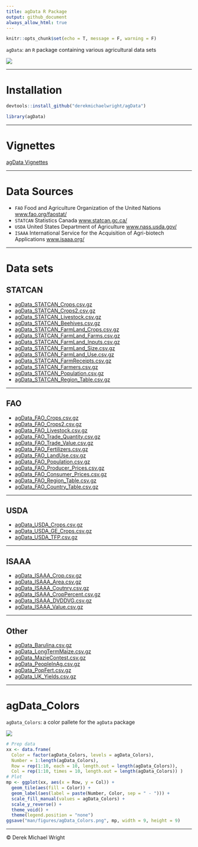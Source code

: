 ```yaml
---
title: agData R Package
output: github_document
always_allow_html: true
---
```


```r
knitr::opts_chunk$set(echo = T, message = F, warning = F)
```

`agData`: an `R` package containing various agricultural data sets

![](man/figures/logo_agData.png)

---

# Installation

```r
devtools::install_github("derekmichaelwright/agData")
```

```r
library(agData)
```

---

# Vignettes

[agData Vignettes](https://derekmichaelwright.github.io/dblogr/#agdata)

---

# Data Sources

- `FAO` Food and Agriculture Organization of the United Nations [www.fao.org/faostat/](https://www.fao.org/faostat/)
- `STATCAN` Statistics Canada [www.statcan.gc.ca/](https://www.statcan.gc.ca/)
- `USDA` United States Department of Agriculture [www.nass.usda.gov/](https://www.nass.usda.gov/)
- `ISAAA` International Service for the Acquisition of Agri-biotech Applications [www.isaaa.org/](https://www.isaaa.org/)

---

# Data sets

## STATCAN

- [agData_STATCAN_Crops.csv.gz](https://raw.githubusercontent.com/derekmichaelwright/agData/master/Data/agData_STATCAN_Crops.csv.gz)
- [agData_STATCAN_Crops2.csv.gz](https://raw.githubusercontent.com/derekmichaelwright/agData/master/Data/agData_STATCAN_Crops2.csv.gz)
- [agData_STATCAN_Livestock.csv.gz](https://raw.githubusercontent.com/derekmichaelwright/agData/master/Data/agData_STATCAN_Livestock.csv.gz)
- [agData_STATCAN_Beehives.csv.gz](https://raw.githubusercontent.com/derekmichaelwright/agData/master/Data/agData_STATCAN_Beehives.csv.gz)
- [agData_STATCAN_FarmLand_Crops.csv.gz](https://raw.githubusercontent.com/derekmichaelwright/agData/master/Data/agData_STATCAN_FarmLand_Crops.csv.gz)
- [agData_STATCAN_FarmLand_Farms.csv.gz](https://raw.githubusercontent.com/derekmichaelwright/agData/master/Data/agData_STATCAN_FarmLand_Farms.csv.gz)
- [agData_STATCAN_FarmLand_Inputs.csv.gz](https://raw.githubusercontent.com/derekmichaelwright/agData/master/Data/agData_STATCAN_FarmLand_Inputs.csv.gz)
- [agData_STATCAN_FarmLand_Size.csv.gz](https://raw.githubusercontent.com/derekmichaelwright/agData/master/Data/agData_STATCAN_FarmLand_Size.csv.gz)
- [agData_STATCAN_FarmLand_Use.csv.gz](https://raw.githubusercontent.com/derekmichaelwright/agData/master/Data/agData_STATCAN_FarmLand_Use.csv.gz)
- [agData_STATCAN_FarmReceipts.csv.gz](https://raw.githubusercontent.com/derekmichaelwright/agData/master/Data/agData_STATCAN_FarmReceipts.csv.gz)
- [agData_STATCAN_Farmers.csv.gz](https://raw.githubusercontent.com/derekmichaelwright/agData/master/Data/agData_STATCAN_Farmers.csv.gz)
- [agData_STATCAN_Population.csv.gz](https://raw.githubusercontent.com/derekmichaelwright/agData/master/Data/agData_STATCAN_Population.csv.gz)
- [agData_STATCAN_Region_Table.csv.gz](https://raw.githubusercontent.com/derekmichaelwright/agData/master/Data/agData_STATCAN_Region_Table.csv.gz)

---

## FAO

- [agData_FAO_Crops.csv.gz](https://raw.githubusercontent.com/derekmichaelwright/agData/master/Data/agData_FAO_Crops.csv.gz)
- [agData_FAO_Crops2.csv.gz](https://raw.githubusercontent.com/derekmichaelwright/agData/master/Data/agData_FAO_Crops2.csv.gz)
- [agData_FAO_Livestock.csv.gz](https://raw.githubusercontent.com/derekmichaelwright/agData/master/Data/agData_FAO_Livestock.csv.gz)
- [agData_FAO_Trade_Quantity.csv.gz](https://raw.githubusercontent.com/derekmichaelwright/agData/master/Data/agData_FAO_Trade_Quantity.csv.gz)
- [agData_FAO_Trade_Value.csv.gz](https://raw.githubusercontent.com/derekmichaelwright/agData/master/Data/agData_FAO_Trade_Value.csv.gz)
- [agData_FAO_Fertilizers.csv.gz](https://raw.githubusercontent.com/derekmichaelwright/agData/master/Data/agData_FAO_Fertilizers.csv.gz)
- [agData_FAO_LandUse.csv.gz](https://raw.githubusercontent.com/derekmichaelwright/agData/master/Data/agData_FAO_LandUse.csv.gz)
- [agData_FAO_Population.csv.gz](https://raw.githubusercontent.com/derekmichaelwright/agData/master/Data/agData_FAO_Population.csv.gz)
- [agData_FAO_Producer_Prices.csv.gz](https://raw.githubusercontent.com/derekmichaelwright/agData/master/Data/agData_FAO_Producer_Prices.csv.gz)
- [agData_FAO_Consumer_Prices.csv.gz](https://raw.githubusercontent.com/derekmichaelwright/agData/master/Data/agData_FAO_Consumer_Prices.csv.gz)
- [agData_FAO_Region_Table.csv.gz](https://raw.githubusercontent.com/derekmichaelwright/agData/master/Data/agData_FAO_Region_Table.csv.gz)
- [agData_FAO_Country_Table.csv.gz](https://raw.githubusercontent.com/derekmichaelwright/agData/master/Data/agData_FAO_Country_Table.csv.gz)

---

## USDA

- [agData_USDA_Crops.csv.gz](https://raw.githubusercontent.com/derekmichaelwright/agData/master/Data/agData_USDA_Crops.csv.gz)
- [agData_USDA_GE_Crops.csv.gz](https://raw.githubusercontent.com/derekmichaelwright/agData/master/Data/agData_USDA_GE_Crops.csv.gz)
- [agData_USDA_TFP.csv.gz](https://raw.githubusercontent.com/derekmichaelwright/agData/master/Data/agData_USDA_TFP.csv.gz)

---

## ISAAA

- [agData_ISAAA_Crop.csv.gz](https://raw.githubusercontent.com/derekmichaelwright/agData/master/Data/agData_ISAAA_Crop.csv.gz)
- [agData_ISAAA_Area.csv.gz](https://raw.githubusercontent.com/derekmichaelwright/agData/master/Data/agData_ISAAA_Area.csv.gz)
- [agData_ISAAA_Coutnry.csv.gz](https://raw.githubusercontent.com/derekmichaelwright/agData/master/Data/agData_ISAAA_Coutnry.csv.gz)
- [agData_ISAAA_CropPercent.csv.gz](https://raw.githubusercontent.com/derekmichaelwright/agData/master/Data/agData_ISAAA_CropPercent.csv.gz)
- [agData_ISAAA_DVDDVG.csv.gz](https://raw.githubusercontent.com/derekmichaelwright/agData/master/Data/agData_ISAAA_DVDDVG.csv.gz)
- [agData_ISAAA_Value.csv.gz](https://raw.githubusercontent.com/derekmichaelwright/agData/master/Data/agData_ISAAA_Value.csv.gz)

---

## Other

- [agData_Barulina.csv.gz](https://raw.githubusercontent.com/derekmichaelwright/agData/master/Data/agData_Barulina.csv.gz)
- [agData_LongTermMaize.csv.gz](https://raw.githubusercontent.com/derekmichaelwright/agData/master/Data/agData_LongTermMaize.csv.gz)
- [agData_MazieContest.csv.gz](https://raw.githubusercontent.com/derekmichaelwright/agData/master/Data/agData_MazieContest.csv.gz)
- [agData_PeopleInAg.csv.gz](https://raw.githubusercontent.com/derekmichaelwright/agData/master/Data/agData_PeopleInAg.csv.gz)
- [agData_PopFert.csv.gz](https://raw.githubusercontent.com/derekmichaelwright/agData/master/Data/agData_PopFert.csv.gz)
- [agData_UK_Yields.csv.gz](https://raw.githubusercontent.com/derekmichaelwright/agData/master/Data/agData_UK_Yields.csv.gz)

---

# agData_Colors

`agData_Colors`: a color pallete for the `agData` package

![](man/figures/agData_Colors.png)

```r
# Prep data
xx <- data.frame(
  Color = factor(agData_Colors, levels = agData_Colors),
  Number = 1:length(agData_Colors),
  Row = rep(1:10, each = 10, length.out = length(agData_Colors)),
  Col = rep(1:10, times = 10, length.out = length(agData_Colors)) )
# Plot
mp <- ggplot(xx, aes(x = Row, y = Col)) +
  geom_tile(aes(fill = Color)) +
  geom_label(aes(label = paste(Number, Color, sep = " - "))) +
  scale_fill_manual(values = agData_Colors) +
  scale_y_reverse() +
  theme_void() +
  theme(legend.position = "none")
ggsave("man/figures/agData_Colors.png", mp, width = 9, height = 9)
```

---

&copy; Derek Michael Wright
